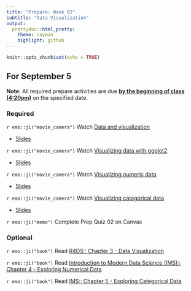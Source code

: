 ```yaml
---
title: "Prepare: Week 02"
subtitle: "Data Visualization"
output: 
  prettydoc::html_pretty:
    theme: cayman
    highlight: github
---
```


```r
knitr::opts_chunk$set(echo = TRUE)
```


## For September 5

**Note:** All required prepare activities are due **<u>by the beginning of class (4:20pm)</u>** on the specified date.

### Required 

`r emo::ji("movie_camera")` Watch [Data and visualization](https://youtu.be/R1UGnork_Gs) 

- [Slides](https://kgfitzgerald.github.io/APU_MATH_250/slides/03-data-viz.html)

`r emo::ji("movie_camera")` Watch [Visualizing data with ggplot2](https://youtu.be/u8pIsAhvYsY)  

- [Slides](https://kgfitzgerald.github.io/APU_MATH_250/slides/04-ggplot2.html)

`r emo::ji("movie_camera")` Watch [Visualizing numeric data](https://youtu.be/c0i50_M-PUQ)  

- [Slides](https://kgfitzgerald.github.io/APU_MATH_250/slides/05-viz-num.html)

`r emo::ji("movie_camera")` Watch [Visualizing categorical data](https://youtu.be/ZMECwyhjctU)  

- [Slides](https://kgfitzgerald.github.io/APU_MATH_250/slides/06-viz-cat.html)

`r emo::ji("memo")` Complete Prep Quiz 02 on Canvas


### Optional 

`r emo::ji("book")` Read [R4DS:: Chapter 3 - Data Visualization](https://r4ds.had.co.nz/data-visualisation.html)

`r emo::ji("book")` Read [Introduction to Modern Data Science (IMS):: Chapter 4 - Exploring Numerical Data](https://openintro-ims.netlify.app/explore-numerical.html)

`r emo::ji("book")` Read [IMS:: Chapter 5 - Exploring Categorical Data](https://openintro-ims.netlify.app/explore-categorical.html)




